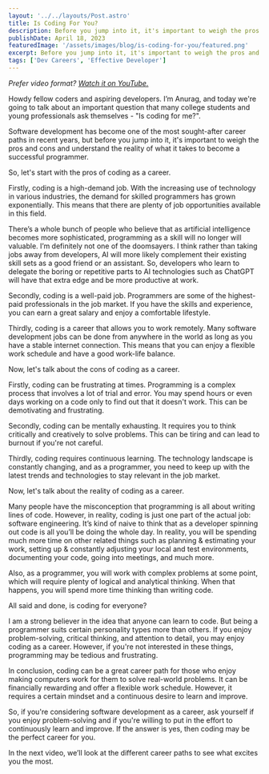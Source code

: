 ```yaml
---
layout: '../../layouts/Post.astro'
title: Is Coding For You?
description: Before you jump into it, it's important to weigh the pros and cons and understand the reality of what it takes to become a successful programmer.
publishDate: April 18, 2023
featuredImage: '/assets/images/blog/is-coding-for-you/featured.png'
excerpt: Before you jump into it, it's important to weigh the pros and cons and understand the reality of what it takes to become a successful programmer.
tags: ['Dev Careers', 'Effective Developer']
---
```


*Prefer video format? [Watch it on YouTube.](https://youtu.be/znY8kzDYgOk)*

Howdy fellow coders and aspiring developers. I’m Anurag, and today we're going to talk about an important question that many college students and young professionals ask themselves - "Is coding for me?".

Software development has become one of the most sought-after career paths in recent years, but before you jump into it, it's important to weigh the pros and cons and understand the reality of what it takes to become a successful programmer.

So, let's start with the pros of coding as a career.

Firstly, coding is a high-demand job. With the increasing use of technology in various industries, the demand for skilled programmers has grown exponentially. This means that there are plenty of job opportunities available in this field.

There’s a whole bunch of people who believe that as artificial intelligence becomes more sophisticated, programming as a skill will no longer will valuable. I’m definitely not one of the doomsayers. I think rather than taking jobs away from developers, AI will more likely complement their existing skill sets as a good friend or an assistant. So, developers who learn to delegate the boring or repetitive parts to AI technologies such as ChatGPT will have that extra edge and be more productive at work.

Secondly, coding is a well-paid job. Programmers are some of the highest-paid professionals in the job market. If you have the skills and experience, you can earn a great salary and enjoy a comfortable lifestyle.

Thirdly, coding is a career that allows you to work remotely. Many software development jobs can be done from anywhere in the world as long as you have a stable internet connection. This means that you can enjoy a flexible work schedule and have a good work-life balance.

Now, let's talk about the cons of coding as a career.

Firstly, coding can be frustrating at times. Programming is a complex process that involves a lot of trial and error. You may spend hours or even days working on a code only to find out that it doesn't work. This can be demotivating and frustrating.

Secondly, coding can be mentally exhausting. It requires you to think critically and creatively to solve problems. This can be tiring and can lead to burnout if you're not careful.

Thirdly, coding requires continuous learning. The technology landscape is constantly changing, and as a programmer, you need to keep up with the latest trends and technologies to stay relevant in the job market.

Now, let's talk about the reality of coding as a career.

Many people have the misconception that programming is all about writing lines of code. However, in reality, coding is just one part of the actual job: software engineering. It’s kind of naive to think that as a developer spinning out code is all you’ll be doing the whole day. In reality, you will be spending much more time on other related things such as planning & estimating your work, setting up & constantly adjusting your local and test environments, documenting your code, going into meetings, and much more.

Also, as a programmer, you will work with complex problems at some point, which will require plenty of logical and analytical thinking. When that happens, you will spend more time thinking than writing code.

All said and done, is coding for everyone?

I am a strong believer in the idea that anyone can learn to code. But being a programmer suits certain personality types more than others. If you enjoy problem-solving, critical thinking, and attention to detail, you may enjoy coding as a career. However, if you're not interested in these things, programming may be tedious and frustrating.

In conclusion, coding can be a great career path for those who enjoy making computers work for them to solve real-world problems. It can be financially rewarding and offer a flexible work schedule. However, it requires a certain mindset and a continuous desire to learn and improve.

So, if you're considering software development as a career, ask yourself if you enjoy problem-solving and if you're willing to put in the effort to continuously learn and improve. If the answer is yes, then coding may be the perfect career for you.

In the next video, we’ll look at the different career paths to see what excites you the most.

<YTEmbed videoId="znY8kzDYgOk" />